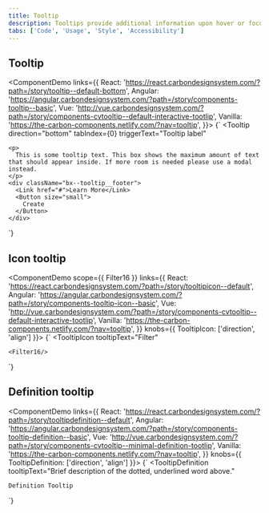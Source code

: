 ```yaml
---
title: Tooltip
description: Tooltips provide additional information upon hover or focus. The information should be contextual, useful, and nonessential information.
tabs: ['Code', 'Usage', 'Style', 'Accessibility']
---
```



## Tooltip

<ComponentDemo
  links={{
    React:
      'https://react.carbondesignsystem.com/?path=/story/tooltip--default-bottom',
    Angular:
      'https://angular.carbondesignsystem.com/?path=/story/components-tooltip--basic',
    Vue:
      'http://vue.carbondesignsystem.com/?path=/story/components-cvtooltip--default-interactive-tootlip',
    Vanilla: 'https://the-carbon-components.netlify.com/?nav=tooltip',
  }}>
  {`
  <Tooltip
    direction="bottom"
    tabIndex={0}
    triggerText="Tooltip label"
  >
    <p>
      This is some tooltip text. This box shows the maximum amount of text that should appear inside. If more room is needed please use a modal instead.
    </p>
    <div className="bx--tooltip__footer">
      <Link href="#">Learn More</Link>
      <Button size="small">
        Create
      </Button>
    </div>
  </Tooltip>
  `}
</ComponentDemo>

## Icon tooltip

<ComponentDemo
  scope={{ Filter16 }}
  links={{
    React:
      'https://react.carbondesignsystem.com/?path=/story/tooltipicon--default',
    Angular:
      'https://angular.carbondesignsystem.com/?path=/story/components-tooltip-icon--basic',
    Vue:
      'http://vue.carbondesignsystem.com/?path=/story/components-cvtooltip--default-interactive-tootlip',
    Vanilla: 'https://the-carbon-components.netlify.com/?nav=tooltip',
  }}
  knobs={{ TooltipIcon: ['direction', 'align'] }}>
  {`
  <TooltipIcon
    tooltipText="Filter"
  >
    <Filter16/>
  </TooltipIcon>
  `}
</ComponentDemo>

## Definition tooltip

<ComponentDemo
  links={{
    React:
      'https://react.carbondesignsystem.com/?path=/story/tooltipdefinition--default',
    Angular:
      'https://angular.carbondesignsystem.com/?path=/story/components-tooltip-definition--basic',
    Vue:
      'http://vue.carbondesignsystem.com/?path=/story/components-cvtooltip--minimal-definition-tootlip',
    Vanilla: 'https://the-carbon-components.netlify.com/?nav=tooltip',
  }}
  knobs={{ TooltipDefinition: ['direction', 'align'] }}>
  {`
  <TooltipDefinition
    tooltipText="Brief description of the dotted, underlined word above."
  >
    Definition Tooltip
  </TooltipDefinition>
  `}
</ComponentDemo>
